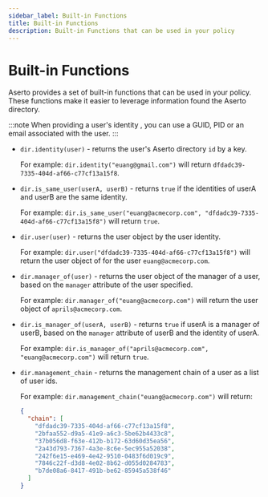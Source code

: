 ```yaml
---
sidebar_label: Built-in Functions
title: Built-in Functions
description: Built-in Functions that can be used in your policy
---
```


# Built-in Functions

Aserto provides a set of built-in functions that can be used in your policy. These functions make it easier to leverage information found the Aserto directory.

:::note
When providing a user's identity , you can use a GUID, PID or an email associated with the user.
:::

- `dir.identity(user)` - returns the user's Aserto directory `id` by a key.

  For example: `dir.identity("euang@gmail.com")` will return `dfdadc39-7335-404d-af66-c77cf13a15f8`.

- `dir.is_same_user(userA, userB)` - returns `true` if the identities of userA and userB are the same identity.

  For example: `dir.is_same_user("euang@acmecorp.com", "dfdadc39-7335-404d-af66-c77cf13a15f8")` will return `true`.

- `dir.user(user)` - returns the user object by the user identity.

  For example: `dir.user("dfdadc39-7335-404d-af66-c77cf13a15f8")` will return the user object of for the user `euang@acmecorp.com`.

- `dir.manager_of(user)` - returns the user object of the manager of a user, based on the `manager` attribute of the user specified.

  For example: `dir.manager_of("euang@acmecorp.com")` will return the user object of `aprils@acmecorp.com`.

- `dir.is_manager_of(userA, userB)` - returns `true` if userA is a manager of userB, based on the `manager` attribute of userB and the identity of userA.

  For example: `dir.is_manager_of("aprils@acmecorp.com", "euang@acmecorp.com")` will return `true`.

- `dir.management_chain` - returns the management chain of a user as a list of user ids.

  For example: `dir.management_chain("euang@acmecorp.com")` will return:

  ```json
  {
    "chain": [
      "dfdadc39-7335-404d-af66-c77cf13a15f8",
      "2bfaa552-d9a5-41e9-a6c3-5be62b4433c8",
      "37b056d8-f63e-412b-b172-63d60d35ea56",
      "2a43d793-7367-4a3e-8c6e-5ec955a52038",
      "242f6e15-e469-4e42-9510-0483f6d019c9",
      "7846c22f-d3d8-4e02-8b62-d055d0284783",
      "b7de08a6-8417-491b-be62-85945a538f46"
    ]
  }
  ```
